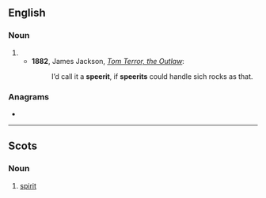 ==English==

===Noun===
{{en-noun}}

# {{eye dialect|lang=en|spirit}}
#* '''1882''', James Jackson, ''[http://www.gutenberg.org/files/55258/55258-h/55258-h.htm Tom Terror, the Outlaw]'':
#*: I’d call it a '''speerit''', if '''speerits''' could handle sich rocks as that.

===Anagrams===
* {{anagrams|en|a=eeiprst|respite|spreite}}

----

==Scots==

===Noun===
{{sco-noun}}

# [[spirit]]